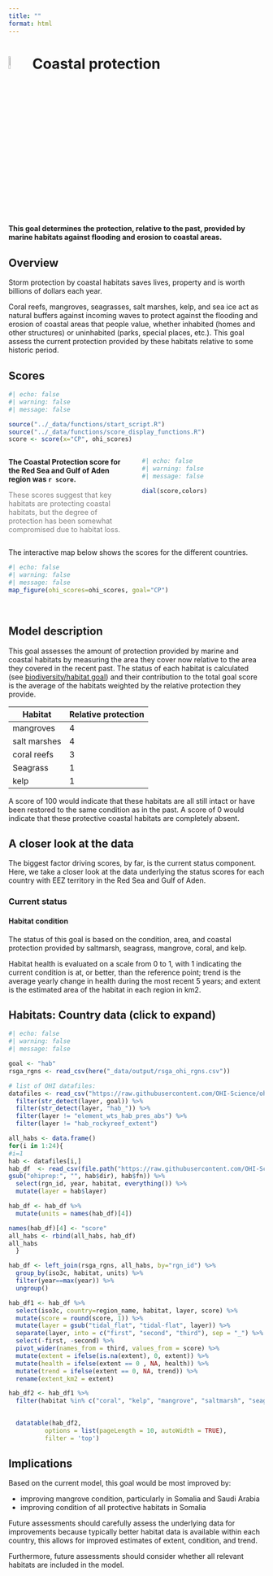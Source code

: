 ```yaml
---
title: ""
format: html
---
```


# ![](figs/coastal-protection.svg){width="8%" height="8%" color="red"} Coastal protection

**This goal determines the protection, relative to the past, provided by marine habitats against flooding and erosion to coastal areas.**

## Overview

Storm protection by coastal habitats saves lives, property and is worth billions of dollars each year. 

Coral reefs, mangroves, seagrasses, salt marshes, kelp, and sea ice act as natural buffers against incoming waves to protect against the flooding and erosion of coastal areas that people value, whether inhabited (homes and other structures) or uninhabited (parks, special places, etc.). This goal assess the current protection provided by these habitats relative to some historic period.

## Scores

```r
#| echo: false
#| warning: false
#| message: false

source("../_data/functions/start_script.R")
source("../_data/functions/score_display_functions.R")
score <- score(x="CP", ohi_scores)

```

::: columns
::: {.column width="50%"}

**The Coastal Protection score for the Red Sea and Gulf of Aden region was `r score`.**

<span style="color: gray;">These scores suggest that key habitats are protecting coastal habitats, but the degree of protection has been somewhat compromised due to habitat loss. </span>
:::

::: {.column width="50%"}
```r
#| echo: false
#| warning: false
#| message: false

dial(score,colors)

```
:::
:::

The interactive map below shows the scores for the different countries.

```r
#| echo: false
#| warning: false
#| message: false
map_figure(ohi_scores=ohi_scores, goal="CP")

```

<br>

## Model description

This goal assesses the amount of protection provided by marine and coastal habitats by measuring the area they cover now relative to the area they covered in the recent past. The status of each habitat is calculated (see [biodiversity/habitat goal](https://mazu.nceas.ucsb.edu/rstudio/p/7dda0cdc/chapters/bd.html#habitat)) and their contribution to the total goal score is the average of the habitats weighted by the relative protection they provide.

Habitat | Relative protection
-------- | ---------------------
mangroves | 4
salt marshes | 4
coral reefs | 3
Seagrass | 1
kelp | 1

A score of 100 would indicate that these habitats are all still intact or have been restored to the same condition as in the past. A score of 0 would indicate that these protective coastal habitats are completely absent.

## A closer look at the data

The biggest factor driving scores, by far, is the current status component. Here, we take a closer look at the data underlying the status scores for each country with EEZ territory in the Red Sea and Gulf of Aden.

### Current status
#### Habitat condition

The status of this goal is based on the condition, area, and coastal protection provided by saltmarsh, seagrass, mangrove, coral, and kelp. 

Habitat health is evaluated on a scale from 0 to 1, with 1 indicating the current condition is at, or better, than the reference point; trend is the average yearly change in health during the most recent 5 years; and extent is the estimated area of the habitat in each region in km2.  


::: {.callout-note collapse=true}

## Habitats: Country data (click to expand)

```r
#| echo: false
#| warning: false
#| message: false

goal <- "hab"
rsga_rgns <- read_csv(here("_data/output/rsga_ohi_rgns.csv"))

# list of OHI datafiles:
datafiles <- read_csv("https://raw.githubusercontent.com/OHI-Science/ohi-global/draft/metadata_documentation/layers_eez_base.csv") %>%
  filter(str_detect(layer, goal)) %>%
  filter(str_detect(layer, "hab_")) %>%
  filter(layer != "element_wts_hab_pres_abs") %>%
  filter(layer != "hab_rockyreef_extent")

all_habs <- data.frame()
for(i in 1:24){
#i=1
hab <- datafiles[i,] 
hab_df  <- read_csv(file.path("https://raw.githubusercontent.com/OHI-Science/ohiprep_v2023/gh-pages/",
gsub("ohiprep:", "", hab$dir), hab$fn)) %>%
  select(rgn_id, year, habitat, everything()) %>%
  mutate(layer = hab$layer) 

hab_df <- hab_df %>%
  mutate(units = names(hab_df)[4])

names(hab_df)[4] <- "score"
all_habs <- rbind(all_habs, hab_df)
all_habs
  }

hab_df <- left_join(rsga_rgns, all_habs, by="rgn_id") %>%
  group_by(iso3c, habitat, units) %>%
  filter(year==max(year)) %>%
  ungroup()

hab_df1 <- hab_df %>%
  select(iso3c, country=region_name, habitat, layer, score) %>%
  mutate(score = round(score, 1)) %>%
  mutate(layer = gsub("tidal_flat", "tidal-flat", layer)) %>%
  separate(layer, into = c("first", "second", "third"), sep = "_") %>%
  select(-first, -second) %>%
  pivot_wider(names_from = third, values_from = score) %>%
  mutate(extent = ifelse(is.na(extent), 0, extent)) %>%
  mutate(health = ifelse(extent == 0 , NA, health)) %>%
  mutate(trend = ifelse(extent == 0, NA, trend)) %>%
  rename(extent_km2 = extent)

hab_df2 <- hab_df1 %>%
  filter(habitat %in% c("coral", "kelp", "mangrove", "saltmarsh", "seagrass"))
  

  datatable(hab_df2,
          options = list(pageLength = 10, autoWidth = TRUE),
          filter = 'top')


```
:::


## Implications

Based on the current model, this goal would be most improved by:

- improving mangrove condition, particularly in Somalia and Saudi Arabia
- improving condition of all protective habitats in Somalia

Future assessments should carefully assess the underlying data for improvements because typically better habitat data is available within each country, this allows for improved estimates of extent, condition, and trend.

Furthermore, future assessments should consider whether all relevant habitats are included in the model.


